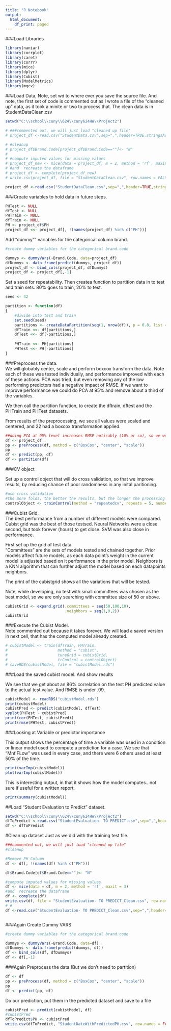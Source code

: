 ```yaml
---
title: "R Notebook"
output:
  html_document:
    df_print: paged
---
```


###Load Libraries
```r

library(naniar)
library(corrplot)
library(caret)
library(corrr)
library(mice)
library(dplyr)
library(Cubist)
library(ModelMetrics)
library(mgcv)

```

###Load Data,
Note, set wd to where ever you save the source file.
And note, the first set of code is commented out as I wrote a file of the "cleaned up" data, as it took a minite or two to process that.  The clean data is in StudentDataClean.csv
```r

setwd("C:\\school\\cuny\\624\\cuny624HW\\Project2")

# ###commented out, we will just load "cleaned up file"
# project_df <-read.csv("StudentData.csv",sep=",",header=TRUE,stringsAsFactors=FALSE)

# #cleanup
# project_df$Brand.Code[project_df$Brand.Code==""]<- "N"
# 
# #compute imputed values for missing values
# project_df_new <- mice(data = project_df, m = 2, method = 'rf', maxit = 3)
# #and  recreate the dataframe
# project_df <- complete(project_df_new)
# write.csv(project_df, file = "StudentDataClean.csv", row.names = FALSE)

project_df <-read.csv("StudentDataClean.csv",sep=",",header=TRUE,stringsAsFactors=FALSE)

```

###Create variables to hold data in future steps.
```r

PHTest <- NULL
dfTest <- NULL
PHTrain <- NULL
dfTrain <- NULL
PH <- project_df$PH
project_df <<- project_df[, !(names(project_df) %in% c("PH"))]
```
Add "dummy"" variables for the categorical column brand.

```r

#create dummy variables for the categorical brand.code

dummys <- dummyVars(~Brand.Code, data=project_df)
dfDummys <- data.frame(predict(dummys, project_df))
project_df <- bind_cols(project_df, dfDummys)
project_df <- project_df[,-1]

```

Set a seed for repeatability.  Then createa function to partition data in to test and train sets.  80% goes to train, 20% to test.

```r
seed <- 42

partition <- function(df)
{
    #divide into test and train
    set.seed(seed)
    partitions <- createDataPartition(seq(1, nrow(df)), p = 0.8, list = FALSE)
    dfTrain <<- df[partitions,]
    dfTest <<- df[-partitions,]
    
    PHTrain <<- PH[partitions]
    PHTest <<- PH[-partitions]
}

```
###Preprocess the data.  
We will globably center, scale and perform  boxcox transform the data.  Note each of these was tested individually, and performance improved with each of these actions.  PCA was tried, but even removing any of the low performing predictors had a negative impact of RMSE.  If we want to improve performance we could do PCA at 95% and remove about a third of the variables.

We then call the partition function, to create the dftrain, dftest and the PHTrain and PHTest datasets.

From results of the preprocessing, we see all values were scaled and centered, and 22 had a boxcox transformation applied.
```r
##doing PCA at 95% level increases RMSE noticably (10% or so), so we won't do it.
df <- project_df
pp <- preProcess(df, method = c("BoxCox", "center", "scale"))
pp
df <- predict(pp, df)
df <- partition(df)

```
###CV object

Set up a control object that will do cross validation, so that we improve results, by reducing chance of poor randomness in any inital paritioning.

```r

#use cross validation
#the more folds, the better the results, but the longer the processing takes.
controlObject <- trainControl(method = "repeatedcv", repeats = 5, number = 10)

```

###Cubist Grid.  
The best performance from a number of different models were compared.  Cubist grid was the best of those testsed.  Neural Networks were a close second, but took forever (hours) to get close.  SVM was also close in performance.

First set up the grid of test data.  
"Committees" are the sets of models tested and chained together.  Prior models affect future models, as each data point's weight in the current model is adjusted based on it performance in the prior model.
Neighbors is a KNN algorithm that can further adjust the model based on each datapoints neighbors.

The print of the cubistgrid shows all the variations that will be tested.

Note, while developing, no test with small committees was chosen as the best model, so we are only searching with committee size of 50 or above.

```r
cubistGrid <- expand.grid(.committees = seq(50,100,10),
                          .neighbors = seq(1,9,2))
cubistGrid
```
###Execute the Cubist Model.  
Note commented out because it takes forever.  We will load a saved version in next cell, that has the computed model already created.
```r
# cubistModel <- train(dfTrain, PHTrain,
#                      method = "cubist",
#                      tuneGrid = cubistGrid,
#                      trControl = controlObject)
# saveRDS(cubistModel, file = "cubistModel.rds")
```

###Load the saved cubist model.  And show results

We see that we get about an 86% correlation on the test PH predicted value to the actual test value.  And RMSE is under .09.
```R
cubistModel <- readRDS("cubistModel.rds")
print(cubistModel)
cubistPred <- predict(cubistModel, dfTest)
xyplot(PHTest ~ cubistPred)
print(cor(PHTest, cubistPred))
print(rmse(PHTest, cubistPred))


```
###Looking at Variable or predictor importance

This output shows the percentage of time a variable was used in a condition or linear model used to compute a prediction for a case.
We see that "Mnf.FLow" was used in every case, and there were 6 others used at least 50% of the time.

```r
print(varImp(cubistModel))
plot(varImp(cubistModel))
```
This is interesting output, in that it shows how the model computes...not sure if useful for a written report.

```r
print(summary(cubistModel))

```
##Load "Student Evaluation to Predict" dataset.  

```r
setwd("C:\\school\\cuny\\624\\cuny624HW\\Project2")
dfToPredict <-read.csv("StudentEvaluation- TO PREDICT.csv",sep=",",header=TRUE,stringsAsFactors=FALSE)
df <- dfToPredict
```

#Clean up dataset 
Just as we did with the training test file.

```r

###commented out, we will just load "cleaned up file"
#cleanup

#Remove PH Column
df <- df[, !(names(df) %in% c("PH"))]

df$Brand.Code[df$Brand.Code==""]<- "N"

#compute imputed values for missing values
df <- mice(data = df, m = 2, method = 'rf', maxit = 3)
#and  recreate the dataframe
df <- complete(df)
write.csv(df, file = "StudentEvaluation- TO PREDICT_Clean.csv", row.names = FALSE)
# # 
df <-read.csv("StudentEvaluation- TO PREDICT_Clean.csv",sep=",",header=TRUE,stringsAsFactors=FALSE)



```
###Again Create Dummy VARS

```r
#create dummy variables for the categorical brand.code

dummys <- dummyVars(~Brand.Code, data=df)
dfDummys <- data.frame(predict(dummys, df))
df <- bind_cols(df, dfDummys)
df <- df[,-1]

```
###Again Preprocess the data
(But we don't need to partition)

```r
df <- df
pp <- preProcess(df, method = c("BoxCox", "center", "scale"))
pp
df <- predict(pp, df)

```
Do our prediction, put them in the predicted dataset and save to a file
```r
cubistPred <- predict(cubistModel, df)
#cubistPred
dfToPredict$PH <- cubistPred
write.csv(dfToPredict, "StudentDateWithPredictedPH.csv", row.names = FALSE)
```